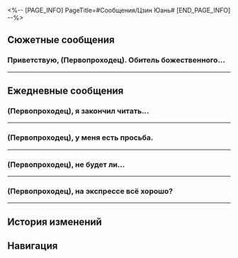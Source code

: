 <%-- [PAGE_INFO]
PageTitle=#Сообщения/Цзин Юань#
[END_PAGE_INFO] --%>
{{Сообщение Инфобокс
|id          = 1204
|Изображение = Персонаж Цзин Юань Иконка.png
|Тип         = Персонаж
|Отправитель = Цзин Юань
|ПодписьСоо  = Я не в Обители божественного предвидения
|Фракция     = Лофу Сяньчжоу
}}

==Сюжетные сообщения==
===Приветствую, (Первопроходец). Обитель божественного...===
{{Сообщения
|условие_получения = 
|текст =
:'''Цзин Юань:''' Приветствую, (Первопроходец).<br />Обитель божественного предвидения в настоящее время сотрудничает с проводниками душ Комиссии десяти владык в расследовании отвратительного преступления. Нам нужна твоя помощь.<br />Скажи, пожалуйста, {{MC|ж=получала|м=получал}} ли ты недавно какие-либо посылки неизвестного происхождения?
:{Выбор} Вот сейчас такую держу.
::'''(Первопроходец):''' Вот сейчас такую держу.
::'''Цзин Юань:''' Ох, как удачно.
:{Выбор} Ни одной.
::'''(Первопроходец):''' Ни одной.
::'''Цзин Юань:''' Это странно. Неужели Цинцзу допустила ошибку в отчёте?..
:{Выбор} Какие такие посылки?
::'''(Первопроходец):''' Какие такие посылки?
::'''Цзин Юань:''' Быть такого не может. И ты про это ничего не знаешь?
:'''Цзин Юань:''' Не буду скрывать от тебя, посылки могут быть из Банды уничтожения. Эти жестокие последователи Творителя Руин пытаются перевернуть Сяньчжоу с ног на голову.
:'''Цзин Юань:''' Если ты и правда {{MC|ж=получала|м=получал}} подобные посылки, пожалуйста, передай их Цинцзу в Обители божественного предвидения. А она всё передаст на рассмотрение экспертам из Комиссии десяти владык.
:'''Цзин Юань:''' Конечно, если знаешь, как самостоятельно устранить опасность - действуй. Главное, не забудь сообщить Цинцзу.
:'''Цзин Юань:''' У меня ещё остались неотложные дела. Прошу прощения, если не смогу ответить на сообщения.
}}
----

==Ежедневные сообщения==
===(Первопроходец), я закончил читать...===
{{Сообщения|текст =
:'''Цзин Юань:''' (Первопроходец), я закончил читать файлы из базы данных, которыми ты {{MC|ж=поделилась|м=поделился}}.
:'''Цзин Юань:''' Пробыв так долго в Обители божественного предвидения, я не могу перестать смотреть на мир за пределами гротов Лофу.<br />Это, в сочетании с долгой продолжительностью жизни людей с Сяньчжоу, заставило меня почувствовать, что весь мир такой же скучный и неизменный, как и я сам.<br />Тем не менее теперь, когда я прочитал об удивительных приключениях экипажа экспресса, я понял, что можно ведь обернуть на пользу бесконечную жизнь, путешествуя по разным мирам.
:'''Цзин Юань:''' К несчастью... Я всё ещё выполняю бесчисленные обязанности Лофу и не могу присоединиться к вам. Может, когда я выйду в отставку...
:{Выбор} Стань Безымянным.
::'''(Первопроходец):''' У нас большой экспресс. Присоединяйся к нам, генерал.
::'''Цзин Юань:''' Ха-ха-ха, если это твоё личное приглашение, (Первопроходец), то мне стоит подумать.
:{Выбор} Займи место Фу Сюань.
::'''(Первопроходец):''' Ты можешь поменяться местами с Фу Сюань и стать Верховной провидицей.
::'''Цзин Юань:''' Ха-ха-ха, даже не упоминай. У Верховной провидицы очень тяжёлая работа. Обычный человек с ней не справится.
:{Выбор} Работай на Комиссию по балансу.
::'''(Первопроходец):''' Кажется, в Комиссии по балансу ничего не делают...
::'''Цзин Юань:''' Ха-ха-ха, это уж точно вернёт меня к корням.
::'''Цзин Юань:''' Мои родители были из Комиссии по балансу и отвечали за исследование долгоживущих видов. Бумажная волокита, связанная с этим, была просто пыткой.
:'''Цзин Юань:''' Кстати... В детстве я мечтал стать Галактическим рейнджером.
:'''Цзин Юань:''' К сожалению, жизнь никогда не складывается так, как ты задумал.
:{Выбор} Будь у тебя шанс...
:'''(Первопроходец):''' Будь у тебя шанс, куда бы ты отправился?
:'''Цзин Юань:''' Возможно, я бы отправился на поиски животных, которые давно вымерли на Сяньчжоу.
:'''Цзин Юань:''' Давай закончим на сегодня. Цинцзу принесла очередную кипу документов. Голова болит от одного взгляда на них.
:{Выбор} Работаешь в поте лица, генерал!
:'''(Первопроходец):''' Работаешь в поте лица, генерал!
:'''(Первопроходец):''' Жаль, что не могу помочь...
:'''Цзин Юань:''' Мне хватает и простой болтовни с тобой, (Первопроходец).
:'''Цзин Юань:''' Что ж, вернусь к работе. До встречи!
}}
----

===(Первопроходец), у меня есть просьба.===
{{Сообщения|текст =
:'''Цзин Юань:''' (Первопроходец), у меня есть просьба.
:{Выбор} Я слушаю, генерал!
:'''(Первопроходец):''' Я слушаю, генерал!
:'''Цзин Юань:''' Когда выдастся свободная минутка, можешь потренироваться с Яньцином?
:{Выбор} Я не посмею!
::'''(Первопроходец):''' Я {{MC|ж=слышала|м=слышал}} о его навыках и о том, что он учился у тебя, генерал.
::'''(Первопроходец):''' Я не посмею сражаться с ним.
::'''Цзин Юань:''' Ха-ха, вот как? Какая скромность.
:{Выбор} Могу, но...
::'''(Первопроходец):''' Могу, но...
::'''(Первопроходец):''' Говорят, что его учил лично ты, генерал...
::'''Цзин Юань:''' Это правда. И что с того?
:{Выбор} Что за Яньцин?
::'''(Первопроходец):''' Что за Яньцин?
::'''Цзин Юань:''' Мой ученик, он тоже служит в числе Облачных Рыцарей.
:{Выбор} Могу я потренироваться...
:'''(Первопроходец):''' Могу я сначала потренироваться с тобой?
:'''(Первопроходец):''' Тогда ты сможешь оценить мои способности.
:'''Цзин Юань:''' Ха-ха, я уже прекрасно знаю о них, (Первопроходец).
:{Выбор} О нет. Я себя {{MC|ж=выдала|м=выдал}}.
::'''(Первопроходец):''' О нет. Я себя {{MC|ж=выдала|м=выдал}}.
::'''(Первопроходец):''' Ты раскрыл тот факт, что я вообще не умею обращаться с мечом.
::'''(Первопроходец):''' [[Файл:Стикер ГПП 07 Пом-Пом 02.png|80px|&lbrack;Плач&rbrack;]]
::'''Цзин Юань:''' Ты не пользуешься мечом и, следовательно, не соблюдаешь правила и условности боя на мечах. Для Яньцина было бы очень полезно попробовать свои силы в бою с таким противником.
:{Выбор} Я очень {{MC|ж=сильная|м=сильный}}.
::'''(Первопроходец):''' Я очень {{MC|ж=сильная|м=сильный}}.
::'''(Первопроходец):''' Я не {{MC|ж=думала|м=думал}}, что ты так быстро раскусишь меня, генерал.
::'''(Первопроходец):''' [[Файл:Стикер ГПП 07 Пом-Пом 08.png|80px|&lbrack;Шок&rbrack;]]
::'''Цзин Юань:''' Этого и следовало ожидать. Сила - это не только физическая мощь, мастерство или оружие. Это также вопрос мудрости и упорства. Моим инстинктам ветерана войны следует доверять.
:'''Цзин Юань:''' Что касается тренировки со мной... Думаю, лучше подумать об этом после твоей тренировки с Яньцином.
:'''Цзин Юань:''' Однако у меня есть одна просьба. Если ты не согласишься, (Первопроходец), тогда мы не сможем тренироваться.
:{Выбор} Я слушаю, генерал!
:'''(Первопроходец):''' Я слушаю, генерал!
:'''Цзин Юань:''' Не ставь тренировку на вторую половину дня. В это время меня всегда клонит в сон.
}}
----

===(Первопроходец), не будет ли...===
{{Сообщения|текст =
:'''Цзин Юань:''' (Первопроходец), не будет ли у тебя времени заглянуть в Обитель божественного предвидения, чтобы сыграть в звёздные шахматы Сяньчжоу?
:{Выбор} А я могу попасть внутрь Обители божественного предвидения?
::'''(Первопроходец):''' А я могу попасть внутрь Обители божественного предвидения?
::'''Цзин Юань:''' Я сообщу Облачным Рыцарям.
:{Выбор} Я не умею играть в звёздные шахматы.
::'''(Первопроходец):''' Я не умею играть в звёздные шахматы.
::'''Цзин Юань:''' Это не так уж и сложно, я тебя научу.
:'''Цзин Юань:''' Помнишь гигантский стол из песка в центре Обители божественного предвидения? Он используется для планирования только во время войны. В мирные же дни я использую его как игровую доску.
:'''Цзин Юань:''' Мне нравится решать головоломки из книг, но, когда я их все разгадаю, мне понадобятся реальные противники.
:'''Цзин Юань:''' Тебе было бы интересно?
:{Выбор} Конечно.
::'''(Первопроходец):''' Конечно.
::'''(Первопроходец):''' Раз это приглашение от самого генерала, то я буду учиться этой игре, какой бы трудной она ни была.
::'''Цзин Юань:''' Ха-ха, в таком случае я расскажу тебе правду о том, что происходит, не опасаясь, что ты будешь смеяться надо мной, (Первопроходец).
:{Выбор} Я ещё подумаю.
::'''(Первопроходец):''' Я ещё подумаю.
::'''(Первопроходец):''' Я правда не умею играть. Не хочу портить тебе настроение.
::'''Цзин Юань:''' Прошу прощения, я тебя напугал? В таком случае я расскажу тебе правду о том, что происходит, не опасаясь, что ты будешь смеяться надо мной, (Первопроходец).
:'''Цзин Юань:''' Чайный домик прислал подборку новых вкусов «Радости небожителя», но я сейчас один в Обители божественного предвидения и не могу допить эти чаи. Не хотелось бы подводить чайный домик...
:{Выбор} Я немедленно отправляюсь на помощь, генерал!
:'''(Первопроходец):''' Я немедленно отправляюсь на помощь, генерал!
:'''(Первопроходец):''' [[Файл:Стикер ГПП 07 Пом-Пом 03.png|80px|&lbrack;Ожидание&rbrack;]]
:'''Цзин Юань:''' Ха-ха-ха, замечательно.
}}
----

===(Первопроходец), на экспрессе всё хорошо?===
{{Сообщения|текст =
:'''Цзин Юань:''' (Первопроходец), на экспрессе всё хорошо?
:{Выбор} Как здоровье, генерал?
::'''(Первопроходец):''' Всё супер. Как здоровье, генерал?
::'''Цзин Юань:''' Ха-ха, всё в порядке. Меня заперли на несколько дней в лечебнице, и я теперь почти здоров.
::'''Цзин Юань:''' Наверное, из-за того, что сражение проходило вблизи Древа амброзии, я восстанавливаюсь очень быстро.
:{Выбор} А почему генерал о нас вспомнил?
::'''(Первопроходец):''' А почему это генерал вдруг о нас вспомнил?
::'''Цзин Юань:''' Мы с экипажем экспресса прошли огонь и воду, логично ведь поинтересоваться, как дела у моих друзей?
:'''Цзин Юань:''' Кстати, (Первопроходец), возможно ты {{MC|ж=слышала|м=слышал}} от Дань Хэна, что произошло.
:'''Цзин Юань:''' Моя наставница вернулась на Лофу и собирает старых друзей, хочет загладить былые обиды. Она отправила на экспресс анонимное письмо для Дань Хэна, это, наверное, довольно... неожиданно. Надеюсь, она вас не перепугала.
:{Выбор} Ничего страшного.
::'''(Первопроходец):''' Ничего страшного, мы уже многое повидали, таким нас не напугать.
::'''(Первопроходец):''' Твоя наставница - это что-то с чем-то... Бродила туда-сюда по экспрессу, а никто и не заметил. Когда я {{MC|ж=нашла|м=нашёл}} письмо, то никому, кроме Дань Хэна и проводника, не {{MC|ж=сказала|м=сказал}}.
:{Выбор} Было и правда страшно!!
::'''(Первопроходец):''' Твоя наставница - это что-то с чем-то... Пронесла письмо на экспресс, а никто и не заметил.
::'''(Первопроходец):''' [[Файл:Стикер ГПП 07 Пом-Пом 08.png|80px]]
::'''(Первопроходец):''' Об этом я никому, кроме Дань Хэна и проводника, не {{MC|ж=рассказала|м=рассказал}}. Пом-Пом немного испугалась...
::'''Цзин Юань:''' Передай, пожалуйста, мои извинения проводнику за неучтивое поведение наставницы.
:{Выбор} Дань Хэн в порядке?
::'''(Первопроходец):''' Дань Хэн прямо в лице изменился, когда я письмо {{MC|ж=нашла|м=нашёл}}. С ним ведь всё в порядке?
:'''Цзин Юань:''' Дань Хэн принял приглашение. Восхищаюсь той смелостью, с которой он противостоит своему прошлому, и понимаю его решимость в сегодняшнем воплощении. Сделаю всё, что в моих силах, чтобы смягчить неприязнь жителей Лофу к нему.
:'''Цзин Юань:''' События, связанные с Дань Хэном, должны сойти на нет. Однако обстановка со стороны Альянса может снова поменяться.
:'''Цзин Юань:''' Говорят, что экспресс снова отправляется в путь. Что ж, желаю вам спокойной и безопасной дороги.
:{Выбор} И вы берегите себя, генерал!
::'''(Первопроходец):''' И ты себя береги, генерал!
:{Выбор} Мы обязательно вернёмся в гости!
::'''(Первопроходец):''' Мы обязательно вернёмся в гости!
:'''Цзин Юань:''' Я подготовил небольшие подарки для вас, считайте их извинениями за неудобства.
:'''Цзин Юань:''' Если вам понадобится помощь, или захотите где-нибудь остановиться, на Лофу вам всегда будут рады.
}}
----

==История изменений==
{{История изменений|3.5}}

==Навигация==
{{Сообщения Навбокс}}